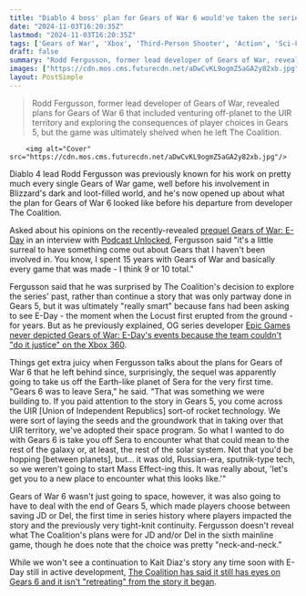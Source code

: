 ```yaml
---
title: "Diablo 4 boss' plan for Gears of War 6 would've taken the series to space, but 'we weren't going to start Mass Effect-ing this'"
date: "2024-11-03T16:20:35Z"
lastmod: "2024-11-03T16:20:35Z"
tags: ['Gears of War', 'Xbox', 'Third-Person Shooter', 'Action', 'Sci-Fi']
draft: false
summary: "Rodd Fergusson, former lead developer of Gears of War, revealed plans for Gears of War 6 that included venturing off-planet to the UIR territory and exploring the consequences of player choices in Gears 5, but the game was ultimately shelved when he left The Coalition."
images: ["https://cdn.mos.cms.futurecdn.net/aDwCvKL9ogmZ5aGA2y82xb.jpg"]
layout: PostSimple
---
```

> Rodd Fergusson, former lead developer of Gears of War, revealed plans for Gears of War 6 that included venturing off-planet to the UIR territory and exploring the consequences of player choices in Gears 5, but the game was ultimately shelved when he left The Coalition.


        <img alt="Cover" src="https://cdn.mos.cms.futurecdn.net/aDwCvKL9ogmZ5aGA2y82xb.jpg"/>
        
Diablo 4 lead Rodd Fergusson was previously known for his work on pretty much every single Gears of War game, well before his involvement in Blizzard's dark and loot-filled world, and he's now opened up about what the plan for Gears of War 6 looked like before his departure from developer The Coalition.

Asked about his opinions on the recently-revealed [prequel Gears of War: E-Day](https://www.gamesradar.com/games/gears-of-war/gears-of-war-e-day-is-a-prequel-set-14-years-before-the-original-action-game-and-yes-dom-is-back/) in an interview with [Podcast Unlocked](https://www.youtube.com/watch?v=vhHmp0uqvNc), Fergusson said "it's a little surreal to have something come out about Gears that I haven't been involved in. You know, I spent 15 years with Gears of War and basically every game that was made - I think 9 or 10 total." 

Fergusson said that he was surprised by The Coalition's decision to explore the series' past, rather than continue a story that was only partway done in Gears 5, but it was ultimately "really smart" because fans had been asking to see E-Day - the moment when the Locust first erupted from the ground - for years. But as he previously explained, OG series developer [Epic Games never depicted Gears of War: E-Day's events because the team couldn't "do it justice" on the Xbox 360](https://www.gamesradar.com/games/gears-of-war/diablo-boss-and-gears-veteran-reckons-now-is-the-perfect-time-for-gears-of-war-e-day-because-the-team-couldnt-do-it-justice-on-xbox-360/).

Things get extra juicy when Fergusson talks about the plans for Gears of War 6 that he left behind since, surprisingly, the sequel was apparently going to take us off the Earth-like planet of Sera for the very first time. "Gears 6 was to leave Sera," he said. "That was something we were building to. If you paid attention to the story in Gears 5, you come across the UIR [Union of Independent Republics] sort-of rocket technology. We were sort of laying the seeds and the groundwork that in taking over that UIR territory, we've adopted their space program. So what I wanted to do with Gears 6 is take you off Sera to encounter what that could mean to the rest of the galaxy or, at least, the rest of the solar system. Not that you'd be hopping [between planets], but... it was old, Russian-era, sputnik-type tech, so we weren't going to start Mass Effect-ing this. It was really about, 'let's get you to a new place to encounter what this looks like.'"

Gears of War 6 wasn't just going to space, however, it was also going to have to deal with the end of Gears 5, which made players choose between saving JD or Del, the first time in series history where players impacted the story and the previously very tight-knit continuity. Fergusson doesn't reveal what The Coalition's plans were for JD and/or Del in the sixth mainline game, though he does note that the choice was pretty "neck-and-neck."

While we won't see a continuation to Kait Diaz's story any time soon with E-Day still in active development, [The Coalition has said it still has eyes on Gears 6 and it isn't "retreating" from the story it began](https://www.gamesradar.com/games/gears-of-war/gears-of-war-e-day-is-rewinding-the-clocks-but-the-coalition-hints-it-still-has-eyes-on-gears-6-were-not-retreating-from-that-storyline-in-any-way/).
        